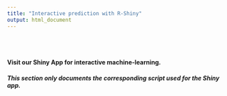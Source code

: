 ```yaml
---
title: "Interactive prediction with R-Shiny" 
output: html_document
---
```


<br/><br/>

#### Visit our **Shiny App** for interactive machine-learning.    

##### This section only documents the corresponding script used for the Shiny app. 

<br/><br/>

